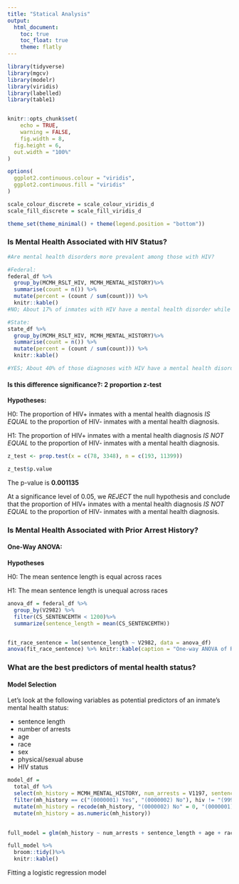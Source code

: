 ```yaml
---
title: "Statical Analysis"
output: 
  html_document:
    toc: true
    toc_float: true
    theme: flatly
---
```


```r
library(tidyverse)
library(mgcv)
library(modelr)
library(viridis)
library(labelled)
library(table1)


knitr::opts_chunk$set(
	echo = TRUE,
	warning = FALSE,
	fig.width = 8, 
  fig.height = 6,
  out.width = "100%"
)

options(
  ggplot2.continuous.colour = "viridis",
  ggplot2.continuous.fill = "viridis"
)

scale_colour_discrete = scale_colour_viridis_d
scale_fill_discrete = scale_fill_viridis_d

theme_set(theme_minimal() + theme(legend.position = "bottom"))
```

### Is Mental Health Associated with HIV Status?
```r
#Are mental health disorders more prevalent among those with HIV?

#Federal:
federal_df %>%
  group_by(MCMH_RSLT_HIV, MCMH_MENTAL_HISTORY)%>%
  summarise(count = n()) %>%
  mutate(percent = (count / sum(count))) %>%
  knitr::kable()
#NO; About 17% of inmates with HIV have a mental health disorder while 22% of inmates without HIV have a mental health disorder

#State:
state_df %>%
  group_by(MCMH_RSLT_HIV, MCMH_MENTAL_HISTORY)%>%
  summarise(count = n()) %>%
  mutate(percent = (count / sum(count))) %>%
  knitr::kable()

#YES; About 40% of those diagnoses with HIV have a mental health disorder, while about 29% without HIV have a mental health disorder
```

#### Is this difference significance?: 2 proportion z-test

**Hypotheses:**

H0: The proportion of HIV+ inmates with a mental health diagnosis *IS EQUAL* to the proportion of HIV- inmates with a mental health diagnosis.

H1: The proportion of HIV+ inmates with a mental health diagnosis *IS NOT EQUAL* to the proportion of HIV- inmates with a mental health diagnosis.

```r
z_test <- prop.test(x = c(78, 3348), n = c(193, 11399))

z_test$p.value
```

The p-value is **0.001135**

At a significance level of 0.05, we *REJECT* the null hypothesis and conclude that the proportion of HIV+ inmates with a mental health diagnosis *IS NOT EQUAL* to the proportion of HIV- inmates with a mental health diagnosis.


### Is Mental Health Associated with Prior Arrest History?

#### One-Way ANOVA:

**Hypotheses**

H0: The mean sentence length is equal across races

H1: The mean sentence length is unequal across races

```r
anova_df = federal_df %>%
  group_by(V2982) %>%
  filter(CS_SENTENCEMTH < 1200)%>%
  summarize(sentence_length = mean(CS_SENTENCEMTH))


fit_race_sentence = lm(sentence_length ~ V2982, data = anova_df)
anova(fit_race_sentence) %>% knitr::kable(caption = "One-way ANOVA of Race and Sentence Length")
```

### What are the best predictors of mental health status?

#### Model Selection

Let's look at the following variables as potential predictors of an inmate's mental health status:

- sentence length 
- number of arrests
- age
- race
- sex
- physical/sexual abuse
- HIV status

```r
model_df =
  total_df %>%
  select(mh_history = MCMH_MENTAL_HISTORY, num_arrests = V1197, sentence_length = CS_SENTENCEMTH, age = V0014, race = V2982, sex = V0005, abuse = SES_PHYSSEXABUSED_EVER, hiv = MCMH_RSLT_HIV) %>%
  filter(mh_history == c("(0000001) Yes", "(0000002) No"), hiv != "(9999999) Missing", abuse != "(9999999) Missing") %>%
  mutate(mh_history = recode(mh_history, "(0000002) No" = 0, "(0000001) Yes" = 1)) %>%
  mutate(mh_history = as.numeric(mh_history))
  

full_model = glm(mh_history ~ num_arrests + sentence_length + age + race + sex + abuse + hiv, data = model_df, family = "binomial")

full_model %>%
  broom::tidy()%>%
  knitr::kable()
```

Fitting a logistic regression model